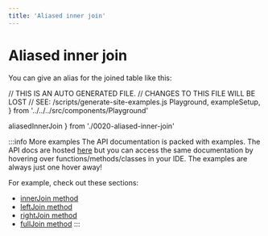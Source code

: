 ```yaml
---
title: 'Aliased inner join'
---
```


# Aliased inner join

You can give an alias for the joined table like this:

// THIS IS AN AUTO GENERATED FILE.
// CHANGES TO THIS FILE WILL BE LOST
// SEE: /scripts/generate-site-examples.js
  Playground,
  exampleSetup,
} from '../../../src/components/Playground'

  aliasedInnerJoin
} from './0020-aliased-inner-join'

<div style={{ marginBottom: '1em' }}>
  <Playground code={aliasedInnerJoin} setupCode={exampleSetup} />
</div>

:::info More examples
The API documentation is packed with examples. The API docs are hosted [here](https://kysely-org.github.io/kysely/)
but you can access the same documentation by hovering over functions/methods/classes in your IDE. The examples are always
just one hover away!

For example, check out these sections:
 - [innerJoin method](https://kysely-org.github.io/kysely/classes/SelectQueryBuilder.html#innerJoin)
 - [leftJoin method](https://kysely-org.github.io/kysely/classes/SelectQueryBuilder.html#leftJoin)
 - [rightJoin method](https://kysely-org.github.io/kysely/classes/SelectQueryBuilder.html#rightJoin)
 - [fullJoin method](https://kysely-org.github.io/kysely/classes/SelectQueryBuilder.html#fullJoin)
:::
